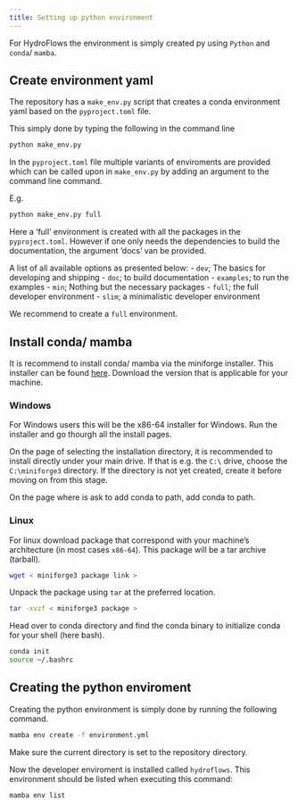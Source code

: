 ```yaml
---
title: Setting up python environment
---
```


For HydroFlows the environment is simply created py using `Python` and `conda`/ `mamba`.

## Create environment yaml
The repository has a `make_env.py` script that creates a conda environment yaml
based on the `pyproject.toml` file.

This simply done by typing the following in the command line
```bash
python make_env.py
```

In the `pyproject.toml` file multiple variants of enviroments are provided which can be
called upon in `make_env.py` by adding an argument to the command line command.

E.g.
```bash
python make_env.py full
```

Here a 'full' environment is created with all the packages in the `pyproject.toml`.
However if one only needs the dependencies to build the documentation, the argument
'docs' van be provided.

A list of all available options as presented below:
- `dev`; The basics for developing and shipping
- `doc`; to build documentation
- `examples`; to run the examples
- `min`; Nothing but the necessary packages
- `full`; the full developer environment
- `slim`; a minimalistic developer environment

We recommend to create a `full` environment.

## Install conda/ mamba
It is recommend to install conda/ mamba via the miniforge installer.
This installer can be found [here](https://github.com/conda-forge/miniforge?tab=readme-ov-file#download).
Download the version that is applicable for your machine.

### Windows
For Windows users this will be the x86-64 installer for Windows.
Run the installer and go thourgh all the install pages.

On the page of selecting the installation directory, it is recommended to install directly under your main drive.
If that is e.g. the `C:\` drive, choose the `C:\miniforge3` directory.
If the directory is not yet created, create it before moving on from this stage.

On the page where is ask to add conda to path, add conda to path.

### Linux
For linux download package that correspond with your machine's architecture (in most cases `x86-64`).
This package will be a tar archive (tarball).
```bash
wget < miniforge3 package link >
```

Unpack the package using `tar` at the preferred location.
```bash
tar -xvzf < miniforge3 package >
```

Head over to conda directory and find the conda binary to initialize conda for your shell (here bash).
```bash
conda init
source ~/.bashrc
```

## Creating the python enviroment
Creating the python environment is simply done by running the following command.

```bash
mamba env create -f environment.yml
```

Make sure the current directory is set to the repository directory.

Now the developer enviroment is installed called `hydroflows`.
This environment should be listed when executing this command:
```bash
mamba env list
```
